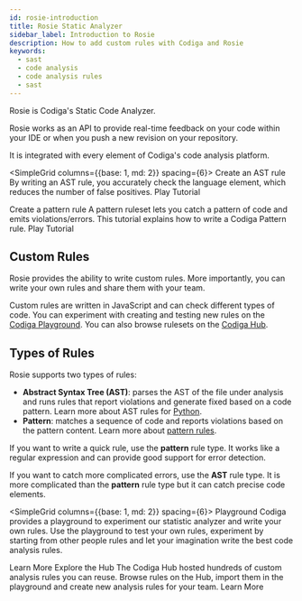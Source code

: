 ```yaml
---
id: rosie-introduction
title: Rosie Static Analyzer
sidebar_label: Introduction to Rosie
description: How to add custom rules with Codiga and Rosie
keywords:
  - sast
  - code analysis
  - code analysis rules
  - sast
---
```


Rosie is Codiga's Static Code Analyzer.

Rosie works as an API to provide real-time feedback on your code within your IDE or when you push a new revision on your repository.

It is integrated with every element of Codiga's code analysis platform.

<SimpleGrid columns={{base: 1, md: 2}} spacing={6}>
  <Card>
    <Heading size="md" m={0}>Create an AST rule</Heading>
    <Text fontSize="sm" m={0} lineHeight="tall" flexGrow={2}>
      By writing an AST rule, you accurately check the language element, which reduces the number of false positives.
    </Text>
    <Link isExternal size="sm" variant="primary" href="http://app.codiga.io/hub/tutorial/ast-rules/get-started/">
      Play Tutorial
    </Link>
  </Card>

  <Card>
    <Heading size="md" m={0}>Create a pattern rule</Heading>
    <Text fontSize="sm" m={0} lineHeight="tall" flexGrow={2}>
      A pattern ruleset lets you catch a pattern of code and emits violations/errors. This tutorial explains how to write a Codiga Pattern rule.
    </Text>
    <Link isExternal size="sm" variant="primary" href="http://app.codiga.io/hub/tutorial/pattern-rules/get-started/">
      Play Tutorial
    </Link>
  </Card>
</SimpleGrid>

## Custom Rules

Rosie provides the ability to write custom rules. More importantly, you can write your own rules and share them with your team.

Custom rules are written in JavaScript and can check different types of code. You can experiment with creating and testing new rules on the [Codiga Playground](https://app.codiga.io/hub/playground). You can also browse rulesets on the [Codiga Hub](https://app.codiga.io/hub/rulesets).

## Types of Rules

Rosie supports two types of rules:

- **Abstract Syntax Tree (AST)**: parses the AST of the file under analysis and runs rules that report violations and generate fixed based on a code pattern. Learn more about AST rules for [Python](/docs/rosie/python/rosie-python-ast).
- **Pattern**: matches a sequence of code and reports violations based on the pattern content. Learn more about [pattern rules](/docs/rosie/rosie-pattern).

If you want to write a quick rule, use the **pattern** rule type. It works like a regular expression and can provide good support for error detection.

If you want to catch more complicated errors, use the **AST** rule type. It is more complicated than the **pattern** rule type but it can catch precise code elements.

<SimpleGrid columns={{base: 1, md: 2}} spacing={6}>
<Card>
<Heading size="md" m={0}>Playground</Heading>
<Text fontSize="sm" m={0} lineHeight="tall" flexGrow={2}>
Codiga provides a playground to experiment our statistic analyzer and write your own rules. Use the playground to test your own rules, experiment by starting from other people rules and let your imagination write the best code analysis rules.
</Text>

  <DocLink isExternal size="sm" variant="primary" href="https://app.codiga.io/hub/playground/">
    Learn More
  </DocLink>
  </Card>
  <Card>
    <Heading size="md" m={0}>Explore the Hub</Heading>
    <Text fontSize="sm" m={0} lineHeight="tall" flexGrow={2}>
    The Codiga Hub hosted hundreds of custom analysis rules you can reuse. Browse rules on the Hub, import them in the playground and create new analysis rules for your team.
    </Text>
    <DocLink isExternal size="sm" variant="primary" href="https://app.codiga.io/hub/rulesets">Learn More</DocLink>
  </Card>
</SimpleGrid>
